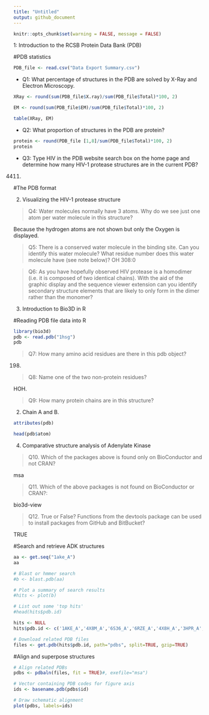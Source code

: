 ```yaml
---
title: "Untitled"
output: github_document
---
```


```r
knitr::opts_chunk$set(warning = FALSE, message = FALSE)
```


1: Introduction to the RCSB Protein Data Bank (PDB)

#PDB statistics

```r
PDB_file <- read.csv("Data Export Summary.csv")
```

* Q1: What percentage of structures in the PDB are solved by X-Ray and Electron Microscopy.

```r
XRay <- round(sum(PDB_file$X.ray)/sum(PDB_file$Total)*100, 2)

EM <- round(sum(PDB_file$EM)/sum(PDB_file$Total)*100, 2)

table(XRay, EM)
```


* Q2: What proportion of structures in the PDB are protein?

```r
protein <- round(PDB_file [1,8]/sum(PDB_file$Total)*100, 2)
protein
```

* Q3: Type HIV in the PDB website search box on the home page and determine how many HIV-1 protease structures are in the current PDB?

4411.

#The PDB format


2. Visualizing the HIV-1 protease structure

> Q4: Water molecules normally have 3 atoms. Why do we see just one atom per water molecule in this structure?

Because the hydrogen atoms are not shown but only the Oxygen is displayed.

> Q5: There is a conserved water molecule in the binding site. Can you identify this water molecule? What residue number does this water molecule have (see note below)?
OH 308:0


> Q6: As you have hopefully observed HIV protease is a homodimer (i.e. it is composed of two identical chains). With the aid of the graphic display and the sequence viewer extension can you identify secondary structure elements that are likely to only form in the dimer rather than the monomer?


3. Introduction to Bio3D in R

#Reading PDB file data into R

```r
library(bio3d)
pdb <- read.pdb("1hsg")
pdb 
```

> Q7: How many amino acid residues are there in this pdb object? 

198.

> Q8: Name one of the two non-protein residues? 

HOH.

> Q9: How many protein chains are in this structure? 

2. Chain A and B.

```r
attributes(pdb)
```

```r
head(pdb$atom)
```

4. Comparative structure analysis of Adenylate Kinase

> Q10. Which of the packages above is found only on BioConductor and not CRAN? 

msa

> Q11. Which of the above packages is not found on BioConductor or CRAN?: 

bio3d-view

> Q12. True or False? Functions from the devtools package can be used to install packages from GitHub and BitBucket? 

TRUE


#Search and retrieve ADK structures

```r
aa <- get.seq("1ake_A")
aa
```


```r
# Blast or hmmer search 
#b <- blast.pdb(aa)
```

```r
# Plot a summary of search results
#hits <- plot(b)
```
```r
# List out some 'top hits'
#head(hits$pdb.id)
```

```r
hits <- NULL
hits$pdb.id <- c('1AKE_A','4X8M_A','6S36_A','6RZE_A','4X8H_A','3HPR_A','1E4V_A','5EJE_A','1E4Y_A','3X2S_A','6HAP_A','6HAM_A','4K46_A','4NP6_A','3GMT_A','4PZL_A')
```


```r
# Download related PDB files
files <- get.pdb(hits$pdb.id, path="pdbs", split=TRUE, gzip=TRUE)
```

#Align and superpose structures

```r
# Align related PDBs
pdbs <- pdbaln(files, fit = TRUE)#, exefile="msa")
```

```r
# Vector containing PDB codes for figure axis
ids <- basename.pdb(pdbs$id)

# Draw schematic alignment
plot(pdbs, labels=ids)
```

